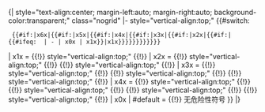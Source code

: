 <noinclude>{{Dokumentation}}</noinclude><includeonly>{| style="text-align:center; margin-left:auto; margin-right:auto; background-color:transparent;" class="nogrid"
|- style="vertical-align:top;"
{{#switch:
  {{#if:{{{6|}}}|x6x|{{#if:{{{5|}}}|x5x|{{#if:{{{4|}}}|x4x|{{#if:{{{3|}}}|x3x|{{#if:{{{2|}}}|x2x|{{#if:{{{1|}}}|{{#ifeq: {{{1}}} | - | x0x | x1x}}|x1x}}}}}}}}}}}}
| x1x =
{{!}} style="vertical-align:top;" {{!}} {{Gefahr-klein|{{{1}}}}}
| x2x =
{{!}} style="vertical-align:top;" {{!}} {{Gefahr-klein|{{{1}}}}}
{{!}} style="vertical-align:top;" {{!}} {{Gefahr-klein|{{{2}}}}}
| x3x =
{{!}} style="vertical-align:top;" {{!}} {{Gefahr-klein|{{{1}}}}}
{{!}} style="vertical-align:top;" {{!}} {{Gefahr-klein|{{{2}}}}}
{{!}} style="vertical-align:top;" {{!}} {{Gefahr-klein|{{{3}}}}}
| x4x =
{{!}} style="vertical-align:top;" {{!}} {{Gefahr-klein|{{{1}}}}}
{{!}} style="vertical-align:top;" {{!}} {{Gefahr-klein|{{{2}}}}}
{{!}} style="vertical-align:top;" {{!}} {{Gefahr-klein|{{{3}}}}}
{{!}} style="vertical-align:top;" {{!}} {{Gefahr-klein|{{{4}}}}}
| x0x
| #default =
{{!}} 无危险性符号
}}
|}</includeonly>